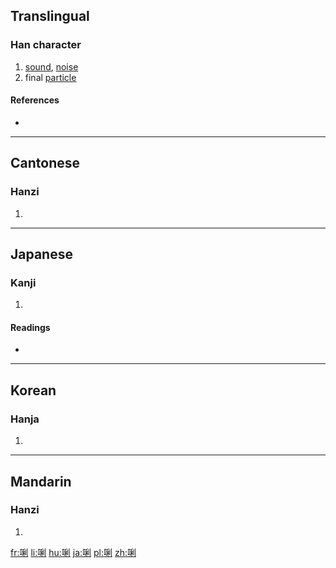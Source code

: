 ==Translingual==

===Han character===
{{Han char|rn=30|rad=口|as=07|sn=10|four=6200<sub>0</sub>|canj=口竹木弓 (RHDN)|ids=⿰[[口]][[利]]}}

# [[sound]], [[noise]]
# final [[particle]]

====References====
* {{Han ref|kx=0192.090|dkj=03706|dj=0411.170|hdz=10630.170|uh=550E|ud=21774|bh=D145|bd=53573}}

----

==Cantonese==

===Hanzi===
{{yue-hanzi|jyut=|y=lei1}}

# {{defn|lang=yue|sort=口07}}

----

==Japanese==

===Kanji===
{{ja-kanji|grade=|rs=口07}}

# {{defn|lang=ja|sort=口07}}

====Readings====
* {{ja-readings|on=[[り]] (ri)|kun=[[こえ]] (koe)}}

----

==Korean==

===Hanja===
{{ko-hanja|hangeul=리|rv=ri|mr=ri}}

# {{defn|lang=ko|sort=口07}}

----

==Mandarin==

===Hanzi===
{{cmn-hanzi|pin=[[lī]] ([[li1]])|wg=li<sup>1</sup>}}

# {{defn|lang=cmn|sort=口07}}

[[fr:唎]]
[[li:唎]]
[[hu:唎]]
[[ja:唎]]
[[pl:唎]]
[[zh:唎]]